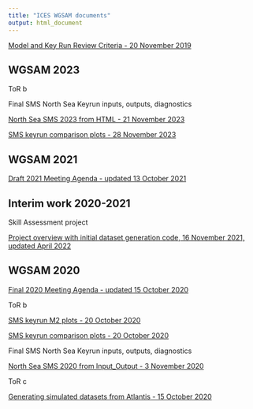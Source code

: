 ```yaml
---
title: "ICES WGSAM documents"
output: html_document
---
```


 <!-- ADD LINKS BELOW, note, using the RMD link syntax will open the presentation in the same tab, which is annoying. Use the html with the "_blank" to fix that behavior -->
 

<a href="https://ices-eg.github.io/wg_WGSAM/ReviewCriteria.html" target="_blank"> Model and Key Run Review Criteria - 20 November 2019 </a>

## WGSAM 2023

ToR b

Final SMS North Sea Keyrun inputs, outputs, diagnostics

<a href="https://ices-eg.github.io/wg_WGSAM/NS_2023_key_run.html" target="_blank"> North Sea SMS 2023 from HTML - 21 November 2023 </a>

<a href="https://ices-eg.github.io/wg_WGSAM/NorthSeaKeyRun2023_SuppPlots.html" target="_blank"> SMS keyrun comparison plots - 28 November 2023 </a>


## WGSAM 2021

<a href="https://ices-eg.github.io/wg_WGSAM/2021_Agenda.html" target="_blank"> Draft 2021 Meeting Agenda - updated 13 October 2021 </a>



## Interim work 2020-2021

Skill Assessment project

<a href="https://ices-eg.github.io/wg_WGSAM/SkillAssessProject.html" target="_blank"> Project overview with initial dataset generation code, 16 November 2021, updated April 2022 </a>


## WGSAM 2020

<a href="https://ices-eg.github.io/wg_WGSAM/2020_Agenda.html" target="_blank"> Final 2020 Meeting Agenda - updated 15 October 2020 </a>

ToR b

<a href="https://ices-eg.github.io/wg_WGSAM/NorthSeaKeyRun_HerringM2.html" target="_blank"> SMS keyrun M2 plots - 20 October 2020 </a>

<a href="https://ices-eg.github.io/wg_WGSAM/NorthSeaKeyRun_SuppPlots.html" target="_blank"> SMS keyrun comparison plots - 20 October 2020 </a>

Final SMS North Sea Keyrun inputs, outputs, diagnostics

<a href="https://ices-eg.github.io/wg_WGSAM/NS_2020_key_run.html" target="_blank"> North Sea SMS 2020 from Input_Output - 3 November 2020 </a>


ToR c

<a href="https://sgaichas.github.io/poseidon-dev/atlantisom_landingpage.html" target="_blank"> Generating simulated datasets from Atlantis - 15 October 2020 </a>

